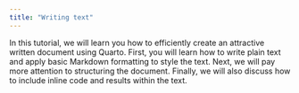 ```yaml
---
title: "Writing text"
---
```


In this tutorial, we will learn you how to efficiently create an attractive written document using Quarto. First, you will learn how to write plain text and apply basic Markdown formatting to style the text. Next, we will pay more attention to structuring the document. Finally, we will also discuss how to include inline code and results within the text. 
